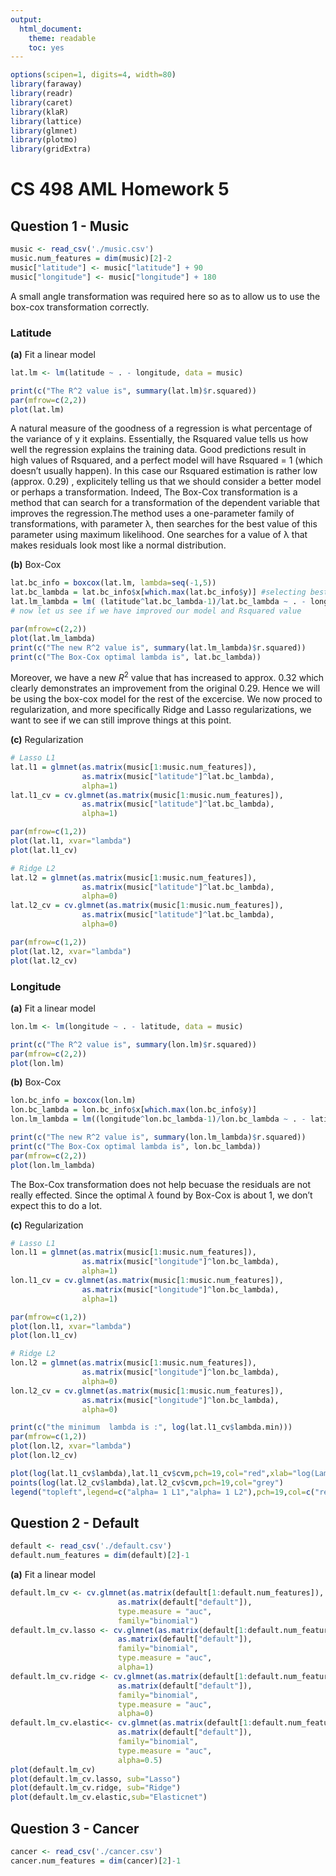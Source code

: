 ```yaml
---
output:
  html_document:
    theme: readable
    toc: yes
---
```

```r
options(scipen=1, digits=4, width=80)
library(faraway)
library(readr)
library(caret)
library(klaR)
library(lattice)
library(glmnet)
library(plotmo)
library(gridExtra)
```

# CS 498 AML Homework 5
## Question 1 - Music
```r
music <- read_csv('./music.csv')
music.num_features = dim(music)[2]-2
music["latitude"] <- music["latitude"] + 90
music["longitude"] <- music["longitude"] + 180
```
A small angle transformation was required here so as to allow us to use the box-cox transformation correctly.

### Latitude
**(a)** Fit a linear model

```r
lat.lm <- lm(latitude ~ . - longitude, data = music)
```

```r
print(c("The R^2 value is", summary(lat.lm)$r.squared))
par(mfrow=c(2,2))
plot(lat.lm)
```
A natural measure of the goodness of a regression is what percentage of the variance of y it explains. Essentially, the Rsquared value tells us how well the regression explains the training data. Good predictions result in high values of Rsquared, and a perfect model will have Rsquared = 1 (which doesn’t usually happen). In this case our Rsquared estimation is rather low (approx. 0.29) , explicitely telling us that we should consider a better model or perhaps a transformation. Indeed, The Box-Cox transformation is a method that can search for a transformation of the dependent variable that improves the regression.The method uses a one-parameter family of transformations, with parameter λ, then searches for the best value of this parameter using maximum likelihood. One searches for a value of λ that makes residuals look most like a normal distribution.

**(b)** Box-Cox

```r
lat.bc_info = boxcox(lat.lm, lambda=seq(-1,5))
lat.bc_lambda = lat.bc_info$x[which.max(lat.bc_info$y)] #selecting best lambda
lat.lm_lambda = lm( (latitude^lat.bc_lambda-1)/lat.bc_lambda ~ . - longitude, data=music)
# now let us see if we have improved our model and Rsquared value
```

```r
par(mfrow=c(2,2))
plot(lat.lm_lambda)
print(c("The new R^2 value is", summary(lat.lm_lambda)$r.squared))
print(c("The Box-Cox optimal lambda is", lat.bc_lambda))
```
Moreover, we have a new $R^2$ value that has increased to approx. $0.32$ which clearly demonstrates an improvement from the original $0.29$. Hence we will be using the box-cox model for the rest of the excercise. We now proced to regularization, and more specifically Ridge and Lasso regularizations, we want to see if we can still improve things at this point.

**(c)** Regularization
```r
# Lasso L1
lat.l1 = glmnet(as.matrix(music[1:music.num_features]),
				as.matrix(music["latitude"]^lat.bc_lambda),
				alpha=1)
lat.l1_cv = cv.glmnet(as.matrix(music[1:music.num_features]),
				as.matrix(music["latitude"]^lat.bc_lambda),
				alpha=1)
```
```r
par(mfrow=c(1,2))
plot(lat.l1, xvar="lambda")
plot(lat.l1_cv)
```


```r
# Ridge L2
lat.l2 = glmnet(as.matrix(music[1:music.num_features]),
				as.matrix(music["latitude"]^lat.bc_lambda),
				alpha=0)
lat.l2_cv = cv.glmnet(as.matrix(music[1:music.num_features]),
				as.matrix(music["latitude"]^lat.bc_lambda),
				alpha=0)
```
```r
par(mfrow=c(1,2))
plot(lat.l2, xvar="lambda")
plot(lat.l2_cv)
```


### Longitude
**(a)** Fit a linear model
```r
lon.lm <- lm(longitude ~ . - latitude, data = music)
```
```r
print(c("The R^2 value is", summary(lon.lm)$r.squared))
par(mfrow=c(2,2))
plot(lon.lm)
```

**(b)** Box-Cox

```r
lon.bc_info = boxcox(lon.lm)
lon.bc_lambda = lon.bc_info$x[which.max(lon.bc_info$y)]
lon.lm_lambda = lm((longitude^lon.bc_lambda-1)/lon.bc_lambda ~ . - latitude, data=music)
```
```r
print(c("The new R^2 value is", summary(lon.lm_lambda)$r.squared))
print(c("The Box-Cox optimal lambda is", lon.bc_lambda))
par(mfrow=c(2,2))
plot(lon.lm_lambda)
```

The Box-Cox transformation does not help becuase the residuals are not really effected. Since the optimal $\lambda$ found by Box-Cox is about $1$, we don't expect this to do a lot.

**(c)** Regularization
```r
# Lasso L1
lon.l1 = glmnet(as.matrix(music[1:music.num_features]),
				as.matrix(music["longitude"]^lon.bc_lambda),
				alpha=1)
lon.l1_cv = cv.glmnet(as.matrix(music[1:music.num_features]),
				as.matrix(music["longitude"]^lon.bc_lambda),
				alpha=1)
```
```r
par(mfrow=c(1,2))
plot(lon.l1, xvar="lambda")
plot(lon.l1_cv)
```

```r
# Ridge L2
lon.l2 = glmnet(as.matrix(music[1:music.num_features]),
				as.matrix(music["longitude"]^lon.bc_lambda),
				alpha=0)
lon.l2_cv = cv.glmnet(as.matrix(music[1:music.num_features]),
				as.matrix(music["longitude"]^lon.bc_lambda),
				alpha=0)
```
```r
print(c("the minimum  lambda is :", log(lat.l1_cv$lambda.min)))
par(mfrow=c(1,2))
plot(lon.l2, xvar="lambda")
plot(lon.l2_cv)
```

```r
plot(log(lat.l1_cv$lambda),lat.l1_cv$cvm,pch=19,col="red",xlab="log(Lambda)",ylab=lat.l1_cv$name)
points(log(lat.l2_cv$lambda),lat.l2_cv$cvm,pch=19,col="grey")
legend("topleft",legend=c("alpha= 1 L1","alpha= 1 L2"),pch=19,col=c("red","grey"))
```


## Question 2 - Default
```r
default <- read_csv('./default.csv')
default.num_features = dim(default)[2]-1
```
**(a)** Fit a linear model
```r
default.lm_cv <- cv.glmnet(as.matrix(default[1:default.num_features]),
						as.matrix(default["default"]),
						type.measure = "auc",
						family="binomial")
default.lm_cv.lasso <- cv.glmnet(as.matrix(default[1:default.num_features]),
						as.matrix(default["default"]),
						family="binomial",
						type.measure = "auc",
						alpha=1)
default.lm_cv.ridge <- cv.glmnet(as.matrix(default[1:default.num_features]),
						as.matrix(default["default"]),
						family="binomial",
						type.measure = "auc",
						alpha=0)
default.lm_cv.elastic<- cv.glmnet(as.matrix(default[1:default.num_features]),
						as.matrix(default["default"]),
						family="binomial",
						type.measure = "auc",
						alpha=0.5)
plot(default.lm_cv)
plot(default.lm_cv.lasso, sub="Lasso")
plot(default.lm_cv.ridge, sub="Ridge")
plot(default.lm_cv.elastic,sub="Elasticnet")
```


## Question 3 - Cancer
```r
cancer <- read_csv('./cancer.csv')
cancer.num_features = dim(cancer)[2]-1
```
